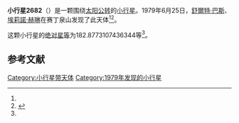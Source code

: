 {{Infobox planet
| bgcolour = #FFFFC0
| name = 2682 Soromundi
| symbol = 
| image = 
| caption = 
| discovery = yes
| discovery_ref = 
| discoverer = [[舒爾特·巴斯|舒爾特·巴斯]]、[[埃莉諾·赫琳|埃莉諾·赫琳]]
| discovery_site = [[赛丁泉山|赛丁泉山]] 
| discovered = 1979年6月25日
| designations = yes
| mp_name = 
| named_after = 
| alt_names = 1979 MF4/ 1972 LO
| mp_category = [[主带小行星|主带小行星]]
| orbit_ref = <ref name="a">[http://ssd.jpl.nasa.gov/sbdb.cgi?sstr=2682 2682 Soromundi] {{Wayback|url=http://ssd.jpl.nasa.gov/sbdb.cgi?sstr=2682 |date=20201025052345 }}，小行星數據庫瀏覽器（JPL Small-Body Database Browser）－[[美国国家航空航天局|美国国家航空航天局]]喷气推进实验室</ref>
| epoch = 2456400.5 (2013年4月18日更新)
| aphelion = {{convert|2.65769419566841|AU|km|3|abbr=on|lk=out}}
| perihelion = {{convert|1.882760124323559|AU|km|3|abbr=on}}
| semimajor = {{convert|2.270227159995985|AU|km|3|abbr=on}}
| eccentricity = 0.170673245
| period = 1249.402583 [[日|日]]<br />3.42[[儒略年|儒略年]]
| avg_speed = 
| inclination = 5.496596989372519
| asc_node = 127.2950166865016
| mean_anomaly = 
| arg_peri = 182.8773107436344
| satellites = 
| physical_characteristics = yes
| dimensions = 
| mass = 
| density = 
| surface_grav = 
| escape_velocity = 
| sidereal_day = 
| axial_tilt = 
| pole_ecliptic_lat = 
| pole_ecliptic_lon = 
| albedo = 
| temperatures= 
| temp_name1 = 
| mean_temp_1 = 
| max_temp_1 = 
| temp_name2 = 
| max_temp_2 = 
| spectral_type = 
| abs_magnitude = 182.8773107436344
}}

'''小行星2682'''（{{lang-en|2682 Soromundi}}）是一颗围绕[[太阳|太阳]][[公转|公转]]的[[小行星|小行星]]。1979年6月25日，[[舒爾特·巴斯|舒爾特·巴斯]]、[[埃莉諾·赫琳|埃莉諾·赫琳]]在赛丁泉山发现了此天体<ref name="a" /><ref>{{cite news|title=小行星列表|url=http://cfa-www.harvard.edu/iau/lists/NumberedMPs.txt|accessdate=2013-07-08|newspaper=哈佛大学|archive-date=2008-05-17|archive-url=https://web.archive.org/web/20080517010638/http://cfa-www.harvard.edu/iau/lists/NumberedMPs.txt|dead-url=no}}</ref>。

这颗小行星的[[绝对星等|绝对星等]]为182.8773107436344等<ref name="a" />。

==参考文献==
{{reflist}}
{{Minor Planet Number|[[小行星2681|小行星2681]]|[[小行星2683|小行星2683]]}}

{{小天体}}

[[Category:小行星带天体|Category:小行星带天体]]
[[Category:1979年发现的小行星|Category:1979年发现的小行星]]

{{asteroid-stub}}